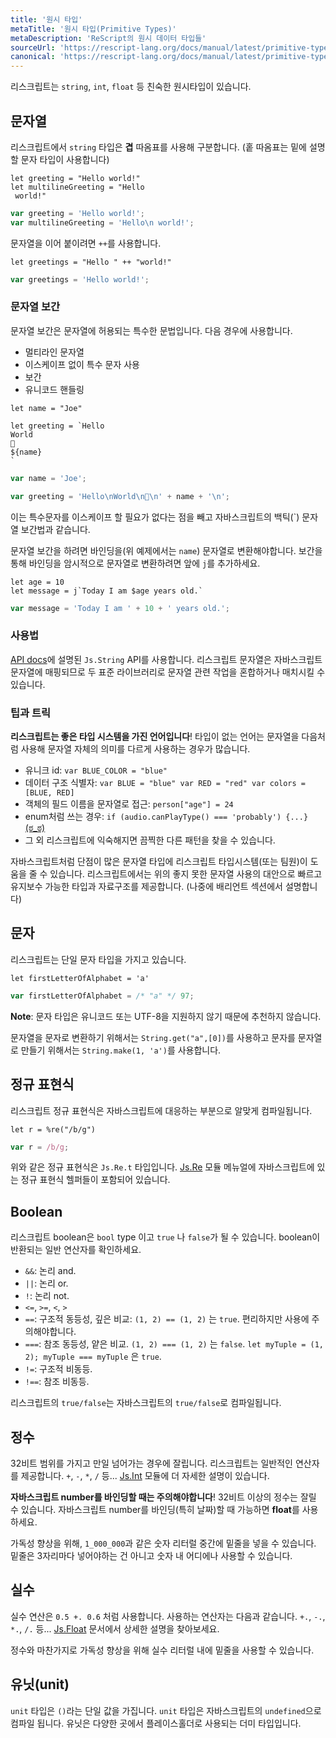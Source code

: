 ```yaml
---
title: '원시 타입'
metaTitle: '원시 타입(Primitive Types)'
metaDescription: 'ReScript의 원시 데이터 타입들'
sourceUrl: 'https://rescript-lang.org/docs/manual/latest/primitive-types'
canonical: 'https://rescript-lang.org/docs/manual/latest/primitive-types'
---
```


리스크립트는 `string`, `int`, `float` 등 친숙한 원시타입이 있습니다.

<!-- TODO: doc unit -->

## 문자열

리스크립트에서 `string` 타입은 **겹** 따옴표를 사용해 구분합니다. (홑 따옴표는 밑에 설명할 문자 타입이 사용합니다)

```reason
let greeting = "Hello world!"
let multilineGreeting = "Hello
 world!"
```

```js
var greeting = 'Hello world!';
var multilineGreeting = 'Hello\n world!';
```

문자열을 이어 붙이려면 `++`를 사용합니다.

```reason
let greetings = "Hello " ++ "world!"
```

```js
var greetings = 'Hello world!';
```

### 문자열 보간

문자열 보간은 문자열에 허용되는 특수한 문법입니다. 다음 경우에 사용합니다.

- 멀티라인 문자열
- 이스케이프 없이 특수 문자 사용
- 보간
- 유니코드 핸들링

```reason
let name = "Joe"

let greeting = `Hello
World
👋
${name}
`
```

```js
var name = 'Joe';

var greeting = 'Hello\nWorld\n👋\n' + name + '\n';
```

이는 특수문자를 이스케이프 할 필요가 없다는 점을 빼고 자바스크립트의 백틱(`) 문자열 보간법과 같습니다.

문자열 보간을 하려면 바인딩을(위 예제에서는 `name`) 문자열로 변환해야합니다. 보간을 통해 바인딩을 암시적으로 문자열로 변환하려면 앞에 `j`를 추가하세요.

```reason
let age = 10
let message = j`Today I am $age years old.`
```

```js
var message = 'Today I am ' + 10 + ' years old.';
```

### 사용법

[API docs](https://rescript-lang.org/docs/manual/latest/api/js/string)에 설명된 `Js.String` API를 사용합니다. 리스크립트 문자열은 자바스크립트 문자열에 매핑되므로 두 표준 라이브러리로 문자열 관련 작업을 혼합하거나 매치시킬 수 있습니다.

### 팁과 트릭

**리스크립트는 좋은 타입 시스템을 가진 언어입니다**! 타입이 없는 언어는 문자열을 다음처럼 사용해 문자열 자체의 의미를 다르게 사용하는 경우가 많습니다.

- 유니크 id: `var BLUE_COLOR = "blue"`
- 데이터 구조 식별자: `var BLUE = "blue" var RED = "red" var colors = [BLUE, RED]`
- 객체의 필드 이름을 문자열로 접근: `person["age"] = 24`
- enum처럼 쓰는 경우: `if (audio.canPlayType() === 'probably') {...}` [(ಠ_ಠ)](https://developer.mozilla.org/en-US/docs/Web/API/HTMLMediaElement/canPlayType#Return_value)
- 그 외 리스크립트에 익숙해지면 끔찍한 다른 패턴을 찾을 수 있습니다.

자바스크립트처럼 단점이 많은 문자열 타입에 리스크립트 타입시스템(또는 팀원)이 도움을 줄 수 있습니다. 리스크립트에서는 위의 좋지 못한 문자열 사용의 대안으로 빠르고 유지보수 가능한 타입과 자료구조를 제공합니다. (나중에 배리언트 섹션에서 설명합니다)

## 문자

리스크립트는 단일 문자 타입을 가지고 있습니다.

```reason
let firstLetterOfAlphabet = 'a'
```

```js
var firstLetterOfAlphabet = /* "a" */ 97;
```

**Note**: 문자 타입은 유니코드 또는 UTF-8을 지원하지 않기 때문에 추천하지 않습니다.

문자열을 문자로 변환하기 위해서는 `String.get("a",[0])`를 사용하고 문자를 문자열로 만들기 위해서는 `String.make(1, 'a')`를 사용합니다.

## 정규 표현식

리스크립트 정규 표현식은 자바스크립트에 대응하는 부분으로 알맞게 컴파일됩니다.

```reason
let r = %re("/b/g")
```

```js
var r = /b/g;
```

위와 같은 정규 표현식은 `Js.Re.t` 타입입니다. [Js.Re](https://rescript-lang.org/docs/manual/latest/api/js/re) 모듈 메뉴얼에 자바스크립트에 있는 정규 표현식 헬퍼들이 포함되어 있습니다.

## Boolean

리스크립트 boolean은 `bool` type 이고 `true` 나 `false`가 될 수 있습니다. boolean이 반환되는 일반 연산자를 확인하세요.

- `&&`: 논리 and.
- `||`: 논리 or.
- `!`: 논리 not.
- `<=`, `>=`, `<`, `>`
- `==`: 구조적 동등성, 깊은 비교: `(1, 2) == (1, 2)` 는 `true`. 편리하지만 사용에 주의해야합니다.
- `===`: 참조 동등성, 얕은 비교. `(1, 2) === (1, 2)` 는 `false`. `let myTuple = (1, 2); myTuple === myTuple` 은 `true`.
- `!=`: 구조적 비동등.
- `!==`: 참조 비동등.

리스크립트의 `true/false`는 자바스크립트의 `true/false`로 컴파일됩니다.

## 정수

32비트 범위를 가지고 만일 넘어가는 경우에 잘립니다. 리스크립트는 일반적인 연산자를 제공합니다. `+`, `-`, `*`, `/` 등... [Js.Int](https://rescript-lang.org/docs/manual/latest/api/js/int) 모듈에 더 자세한 설명이 있습니다.

**자바스크립트 number를 바인딩할 때는 주의해야합니다**! 32비트 이상의 정수는 잘릴 수 있습니다. 자바스크립트 number를 바인딩(특히 날짜)할 때 가능하면 **float**를 사용하세요.

가독성 향상을 위해, `1_000_000`과 같은 숫자 리터럴 중간에 밑줄을 넣을 수 있습니다. 밑줄은 3자리마다 넣어야하는 건 아니고 숫자 내 어디에나 사용할 수 있습니다.

## 실수

실수 연산은 `0.5 +. 0.6` 처럼 사용합니다. 사용하는 연산자는 다음과 같습니다. `+.`, `-.`, `*.`, `/.` 등... [Js.Float](https://rescript-lang.org/docs/manual/latest/api/js/float) 문서에서 상세한 설명을 찾아보세요.

정수와 마찬가지로 가독성 향상을 위해 실수 리터럴 내에 밑줄을 사용할 수 있습니다.

## 유닛(unit)

`unit` 타입은 `()`라는 단일 값을 가집니다. `unit` 타입은 자바스크립트의 `undefined`으로 컴파일 됩니다. 유닛은 다양한 곳에서 플레이스홀더로 사용되는 더미 타입입니다.
